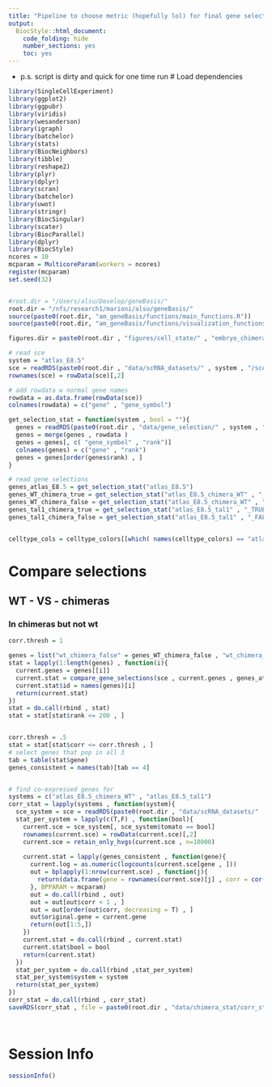 ```yaml
---
title: "Pipeline to choose metric (hopefully lol) for final gene selection."
output:
  BiocStyle::html_document:
    code_folding: hide
    number_sections: yes
    toc: yes  
---
```


* p.s. script is dirty and quick for one time run
# Load dependencies

```r


library(SingleCellExperiment)
library(ggplot2)
library(ggpubr)
library(viridis)
library(wesanderson)
library(igraph)
library(batchelor)
library(stats)
library(BiocNeighbors)
library(tibble)
library(reshape2)
library(plyr)
library(dplyr)
library(scran)
library(batchelor)
library(uwot)
library(stringr)
library(BiocSingular)
library(scater)
library(BiocParallel)
library(dplyr)
library(BiocStyle)
ncores = 10
mcparam = MulticoreParam(workers = ncores)
register(mcparam)
set.seed(32)


#root.dir = "/Users/alsu/Develop/geneBasis/"
root.dir = "/nfs/research1/marioni/alsu/geneBasis/"
source(paste0(root.dir, "am_geneBasis/functions/main_functions.R"))
source(paste0(root.dir, "am_geneBasis/functions/visualization_functions.R"))

figures.dir = paste0(root.dir , "figures/cell_state/" , "embryo_chimera", "/")

# read sce 
system = "atlas_E8.5"
sce = readRDS(paste0(root.dir , "data/scRNA_datasets/" , system , "/sce_" , system , ".Rds"))
rownames(sce) = rowData(sce)[,2]

# add rowdata w normal gene names
rowdata = as.data.frame(rowData(sce))
colnames(rowdata) = c("gene" , "gene_symbol")

get_selection_stat = function(system , bool = ""){
  genes = readRDS(paste0(root.dir , "data/gene_selection/" , system , "/gene_selection" , bool , ".Rds"))
  genes = merge(genes , rowdata )
  genes = genes[, c( "gene_symbol" , "rank")]
  colnames(genes) = c("gene" , "rank")
  genes = genes[order(genes$rank) , ]
}

# read gene selections
genes_atlas_E8.5 = get_selection_stat("atlas_E8.5")
genes_WT_chimera_true = get_selection_stat("atlas_E8.5_chimera_WT" , "_TRUE")
genes_WT_chimera_false = get_selection_stat("atlas_E8.5_chimera_WT" , "_FALSE")
genes_tal1_chimera_true = get_selection_stat("atlas_E8.5_tal1" , "_TRUE")
genes_tal1_chimera_false = get_selection_stat("atlas_E8.5_tal1" , "_FALSE")


celltype_cols = celltype_colors[[which( names(celltype_colors) == "atlas_E8.5" )]]


```


# Compare selections

## WT - VS - chimeras

### In chimeras but not wt

```r


corr.thresh = 1

genes = list("wt_chimera_false" = genes_WT_chimera_false , "wt_chimera_true" = genes_WT_chimera_true , "tal1_false" = genes_tal1_chimera_false , "tal1_true" = genes_tal1_chimera_true)
stat = lapply(1:length(genes) , function(i){
  current.genes = genes[[i]]
  current.stat = compare_gene_selections(sce , current.genes , genes_atlas_E8.5 , corr.thresh = corr.thresh, rank.thresh = 250)
  current.stat$id = names(genes)[i]
  return(current.stat)
})
stat = do.call(rbind , stat)
stat = stat[stat$rank <= 200 , ]


corr.thresh = .5
stat = stat[stat$corr <= corr.thresh , ]
# select genes that pop in all 3
tab = table(stat$gene)
genes_consistent = names(tab)[tab == 4]


# find co-expressed genes for 
systems = c("atlas_E8.5_chimera_WT" , "atlas_E8.5_tal1")
corr_stat = lapply(systems , function(system){
  sce_system = sce = readRDS(paste0(root.dir , "data/scRNA_datasets/" , system , "/sce_" , system  , ".Rds"))
  stat_per_system = lapply(c(T,F) , function(bool){
    current.sce = sce_system[, sce_system$tomato == bool]
    rownames(current.sce) = rowData(current.sce)[,2]
    current.sce = retain_only_hvgs(current.sce , n=10000)
    
    current.stat = lapply(genes_consistent , function(gene){
      current.log = as.numeric(logcounts(current.sce[gene , ]))
      out = bplapply(1:nrow(current.sce) , function(j){
        return(data.frame(gene = rownames(current.sce)[j] , corr = cor(as.numeric(logcounts(current.sce[j , ])) , current.log)))
      }, BPPARAM = mcparam)
      out = do.call(rbind , out)
      out = out[out$corr < 1 , ]
      out = out[order(out$corr, decreasing = T) , ]
      out$original.gene = current.gene
      return(out[1:5,])
    })
    current.stat = do.call(rbind , current.stat)
    current.stat$bool = bool
    return(current.stat)
  })
  stat_per_system = do.call(rbind ,stat_per_system)
  stat_per_system$system = system
  return(stat_per_system)
})
corr_stat = do.call(rbind , corr_stat)
saveRDS(corr_stat , file = paste0(root.dir , "data/chimera_stat/corr_stat_hits.Rds"))




```






# Session Info

```r
sessionInfo()
```
